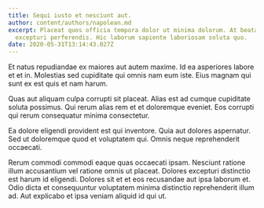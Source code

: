 ```yaml
---
title: Sequi iusto et nesciunt aut.
author: content/authors/napolean.md
excerpt: Placeat quos officia tempora dolor ut minima dolorum. At beatae sint
  excepturi perferendis. Hic laborum sapiente laboriosam soluta quo.
date: 2020-05-31T13:14:43.027Z
---
```

Et natus repudiandae ex maiores aut autem maxime. Id ea asperiores labore et et in. Molestias sed cupiditate qui omnis nam eum iste. Eius magnam qui sunt ex est quis et nam harum.
 Quas aut aliquam culpa corrupti sit placeat. Alias est ad cumque cupiditate soluta possimus. Qui rerum alias rem et et doloremque eveniet. Eos corrupti qui rerum consequatur minima consectetur.
 Ea dolore eligendi provident est qui inventore. Quia aut dolores aspernatur. Sed ut doloremque quod et voluptatem qui. Omnis neque reprehenderit occaecati.
 Rerum commodi commodi eaque quas occaecati ipsam. Nesciunt ratione illum accusantium vel ratione omnis ut placeat. Dolores excepturi distinctio est harum id eligendi. Dolores sit et et eos recusandae aut ipsa laborum et. Odio dicta et consequuntur voluptatem minima distinctio reprehenderit illum ad. Aut explicabo et ipsa veniam aliquid id qui ut.